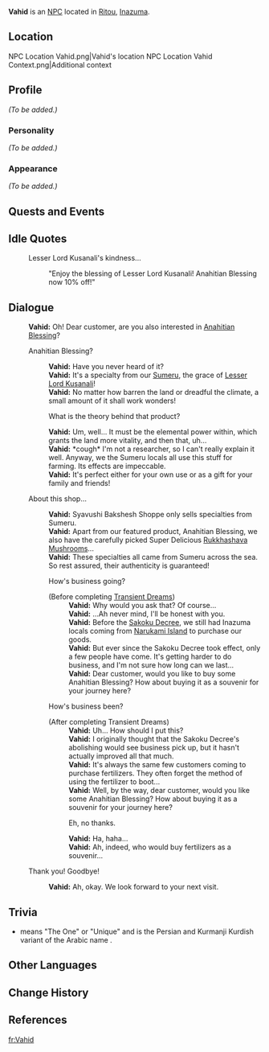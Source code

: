 {{Meta
<!-- REMOVE THIS TEMPLATE AFTER ADDING MISSING INFO -->
|missing_NPC_profile  = yes
}}
{{Character Infobox
|type             = NPC
|image            = NPC Vahid.png
|region           = Inazuma
|region2          = Sumeru
|affiliation      = Syavushi Bakshesh Shoppe
|title            = Syavushi Bakshesh Shoppe
|voiceEN          = [https://www.voicemoto.com/ June Yoon]<ref>Twitter: [https://twitter.com/JuneYoon_/status/1421868829018181633 EN VA Self Announcement]</ref>
}}
'''Vahid''' is an [[NPC]] located in [[Ritou]], [[Inazuma]].

==Location==
<gallery>
NPC Location Vahid.png|Vahid's location
NPC Location Vahid Context.png|Additional context
</gallery>

==Profile==
<!-- detailed story/lore information goes here -->
''(To be added.)''

===Personality===
''(To be added.)''

===Appearance===
''(To be added.)''

==Quests and Events==
{{Quests and Events}}

==Idle Quotes==
{{Dialogue start}}
: {{DIcon|Idle}} Lesser Lord Kusanali's kindness...
:: {{A|VO Vahid 01.ogg}} "Enjoy the blessing of Lesser Lord Kusanali! Anahitian Blessing now 10% off!"
{{Dialogue end}}

==Dialogue==
{{Dialogue start}}
:'''Vahid:''' Oh! Dear customer, are you also interested in [[Anahitian Blessing]]?
:{{DIcon}} Anahitian Blessing?
::'''Vahid:''' Have you never heard of it?
::'''Vahid:''' It's a specialty from our [[Sumeru]], the grace of [[Lesser Lord Kusanali]]!
::'''Vahid:''' No matter how barren the land or dreadful the climate, a small amount of it shall work wonders!
::{{DIcon}} What is the theory behind that product?
::'''Vahid:''' Um, well... It must be the elemental power within, which grants the land more vitality, and then that, uh...
::'''Vahid:''' *cough* I'm not a researcher, so I can't really explain it well. Anyway, we the Sumeru locals all use this stuff for farming. Its effects are impeccable.
::'''Vahid:''' It's perfect either for your own use or as a gift for your family and friends!
:{{DIcon}} About this shop...
::'''Vahid:''' Syavushi Bakshesh Shoppe only sells specialties from Sumeru.
::'''Vahid:''' Apart from our featured product, Anahitian Blessing, we also have the carefully picked Super Delicious [[Rukkhashava Mushrooms]]...
::'''Vahid:''' These specialties all came from Sumeru across the sea. So rest assured, their authenticity is guaranteed!
::{{DIcon}} How's business going?
::;(Before completing [[Transient Dreams]])
:::'''Vahid:''' Why would you ask that? Of course...
:::'''Vahid:''' ...Ah never mind, I'll be honest with you.
:::'''Vahid:''' Before the [[Sakoku Decree]], we still had Inazuma locals coming from [[Narukami Island]] to purchase our goods.
:::'''Vahid:''' But ever since the Sakoku Decree took effect, only a few people have come. It's getting harder to do business, and I'm not sure how long can we last...
:::'''Vahid:''' Dear customer, would you like to buy some Anahitian Blessing? How about buying it as a souvenir for your journey here?
::{{DIcon}} How's business been?
::;(After completing Transient Dreams)
:::'''Vahid:''' Uh... How should I put this?
:::'''Vahid:''' I originally thought that the Sakoku Decree's abolishing would see business pick up, but it hasn't actually improved all that much.
:::'''Vahid:''' It's always the same few customers coming to purchase fertilizers. They often forget the method of using the fertilizer to boot...
:::'''Vahid:''' Well, by the way, dear customer, would you like some Anahitian Blessing? How about buying it as a souvenir for your journey here?
:::{{DIcon}} Eh, no thanks.
:::'''Vahid:''' Ha, haha...
:::'''Vahid:''' Ah, indeed, who would buy fertilizers as a souvenir...
:{{DIcon}} Thank you! Goodbye!
::'''Vahid:''' Ah, okay. We look forward to your next visit.
{{Dialogue end}}

==Trivia==
* {{Lang|{{w|Vahid}}|fa=''وحيد''}} means "The One" or "Unique" and is the Persian and Kurmanji Kurdish variant of the Arabic name {{w|Wahid}}.

==Other Languages==
{{Other Languages
|default_hidden = 1
|en      = Vahid
|zhs     = 瓦希德
|zhs_rm  = Wǎxīdé
|zht     = 瓦希德
|zht_rm  = Wǎxīdé
|ja      = ワヒッド
|ja_rm   = Wahiddo
|ko      = 바히드
|ko_rm   = Bahideu
|es      = Vahid
|fr      = Vahid
|ru      = Вахид
|th      = Vahid
|vi      = Vahid
|de      = Vahid
|id      = Vahid
|pt      = Vahid
|tr      = Vahid
|it      = Vahid
}}

==Change History==
{{Change History|2.0}}

==References==
{{Reflist}}

[[fr:Vahid]]